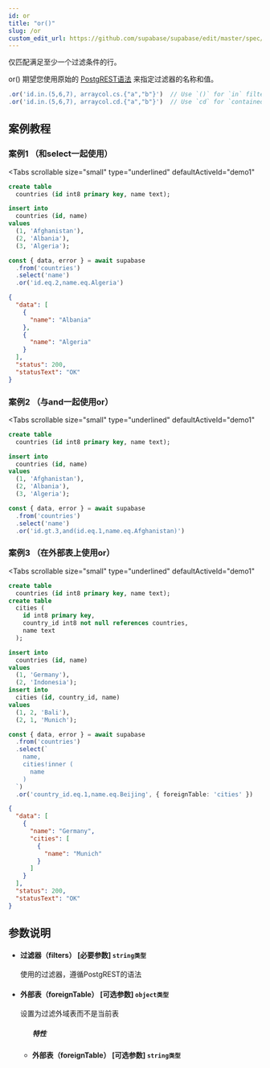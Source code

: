 ```yaml
---
id: or
title: "or()"
slug: /or
custom_edit_url: https://github.com/supabase/supabase/edit/master/spec/supabase_js_v2.yml
---
```


仅匹配满足至少一个过滤条件的行。

or() 期望您使用原始的 [PostgREST语法](https://postgrest.org/en/stable/api.html#operators) 来指定过滤器的名称和值。



```ts
.or('id.in.(5,6,7), arraycol.cs.{"a","b"}')  // Use `()` for `in` filter, `{}` for array values and `cs` for `contains()`.
.or('id.in.(5,6,7), arraycol.cd.{"a","b"}')  // Use `cd` for `containedBy()`
```

## 案例教程 

### 案例1  （和select一起使用）

<Tabs
  scrollable
  size="small"
  type="underlined"
  defaultActiveId="demo1"
>

<TabPanel id="demo1" label="建表">

```sql
create table
  countries (id int8 primary key, name text);

insert into
  countries (id, name)
values
  (1, 'Afghanistan'),
  (2, 'Albania'),
  (3, 'Algeria');
```

</TabPanel>

<TabPanel id="demo2" label="使用方法">

```ts
const { data, error } = await supabase
  .from('countries')
  .select('name')
  .or('id.eq.2,name.eq.Algeria')
```

</TabPanel>

<TabPanel id="demo3" label="返回结果">

```json
{
  "data": [
    {
      "name": "Albania"
    },
    {
      "name": "Algeria"
    }
  ],
  "status": 200,
  "statusText": "OK"
}
```
</TabPanel>
</Tabs>


### 案例2  （与and一起使用or）

<Tabs
  scrollable
  size="small"
  type="underlined"
  defaultActiveId="demo1"
>

<TabPanel id="demo1" label="建表">

```sql
create table
  countries (id int8 primary key, name text);

insert into
  countries (id, name)
values
  (1, 'Afghanistan'),
  (2, 'Albania'),
  (3, 'Algeria');
```

</TabPanel>

<TabPanel id="demo2" label="使用方法">

```ts
const { data, error } = await supabase
  .from('countries')
  .select('name')
  .or('id.gt.3,and(id.eq.1,name.eq.Afghanistan)')
```

</TabPanel>
</Tabs>


### 案例3  （在外部表上使用or）

<Tabs
  scrollable
  size="small"
  type="underlined"
  defaultActiveId="demo1"
>

<TabPanel id="demo1" label="建表">

```sql
create table
  countries (id int8 primary key, name text);
create table
  cities (
    id int8 primary key,
    country_id int8 not null references countries,
    name text
  );

insert into
  countries (id, name)
values
  (1, 'Germany'),
  (2, 'Indonesia');
insert into
  cities (id, country_id, name)
values
  (1, 2, 'Bali'),
  (2, 1, 'Munich');

```

</TabPanel>

<TabPanel id="demo2" label="使用方法">

```ts
const { data, error } = await supabase
  .from('countries')
  .select(`
    name,
    cities!inner (
      name
    )
  `)
  .or('country_id.eq.1,name.eq.Beijing', { foreignTable: 'cities' })
```

</TabPanel>

<TabPanel id="demo3" label="返回结果">

```json
{
  "data": [
    {
      "name": "Germany",
      "cities": [
        {
          "name": "Munich"
        }
      ]
    }
  ],
  "status": 200,
  "statusText": "OK"
}
```
</TabPanel>
</Tabs>


## 参数说明


<ul className="method-list-group">
  
<li className="method-list-item">
  <h4 className="method-list-item-label">
    <span className="method-list-item-label-name">
      过滤器（filters）
    </span>
    <span className="method-list-item-label-badge required">
      [必要参数]
    </span>
    <span className="method-list-item-validation">
      <code>string类型</code>
    </span>
  </h4>
  <div class="method-list-item-description">

使用的过滤器，遵循PostgREST的语法

  </div>
  
</li>


<li className="method-list-item">
  <h4 className="method-list-item-label">
    <span className="method-list-item-label-name">
      外部表（foreignTable）
    </span>
    <span className="method-list-item-label-badge required">
      [可选参数]
    </span>
    <span className="method-list-item-validation">
      <code>object类型</code>
    </span>
  </h4>
  <div class="method-list-item-description">

设置为过滤外域表而不是当前表

  </div>
  
<ul className="method-list-group">
  <h5 class="method-list-title method-list-title-isChild expanded">特性</h5>

<li className="method-list-item">
  <h4 className="method-list-item-label">
    <span className="method-list-item-label-name">
      外部表（foreignTable）
    </span>
    <span className="method-list-item-label-badge false">
      [可选参数]
    </span>
    <span className="method-list-item-validation">
      <code>string类型</code>
    </span>
  </h4>

  
</li>

</ul>

</li>

</ul>

